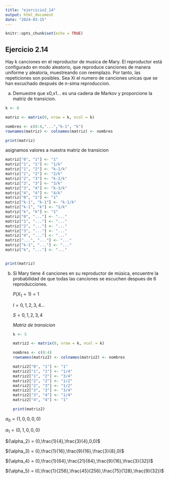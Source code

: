 ---
title: "ejercicio2_14"
output: html_document
date: "2024-03-15"
---

```{r setup, include=FALSE}
knitr::opts_chunk$set(echo = TRUE)
```

## Ejercicio 2.14

Hay k canciones en el reproductor de musica de Mary. El reproductor está configurado en modo aleatorio, que reproduce canciones de manera uniforme y aleatoria, muestreando con reemplazo. Por tanto, las repeticiones son posibles. Sea Xi el numero de canciones unicas que se han escuchado después de n-sima reproduccion.

a)  Demuestre que x0,x1... es una cadena de Markov y proporcione la matriz de transicion.

```{r}
k <- 8

matriz <- matrix(0, nrow = k, ncol = k)

nombres <- c(0:4,"...","k-1", "k")
rownames(matriz) <- colnames(matriz) <- nombres

print(matriz)


```

asignamos valores a nuestra matriz de transicion

```{r}

matriz["0", "1"] <- "1"
matriz["1", "1"] <- "1/k"
matriz["1", "2"] <- "k-1/k"
matriz["2", "2"] <- "2/k"
matriz["2", "3"] <- "k-2/k"
matriz["3", "3"] <- "3/k"
matriz["3", "4"] <- "k-3/k"
matriz["4", "4"] <- "4/k"
matriz["0", "1"] <- "1"
matriz["k-1", "k-1"] <- "k-1/k"
matriz["k-1", "k"] <- "1/k"
matriz["k", "k"] <- "1"
matriz["0", "..."] <- "..."
matriz["1", "..."] <- "..."
matriz["2", "..."] <- "..."
matriz["3", "..."] <- "..."
matriz["4", "..."] <- "..."
matriz["...", "..."] <- "..."
matriz["k-1", "..."] <- "..."
matriz["k", "..."] <- "..."


print(matriz)
```

b)  Si Mary tiene 4 canciones en su reproductor de música, encuentre la probabilidad de que todas las canciones se escuchen despues de 6 reproducciones.

    $P(X_1=1)= 1$

    $I ={0,1,2,3,4...}$

    $S = {0,1,2,3,4}$

    *Matriz de transicion*

    ```{r}
    k <- 5

    matriz2 <- matrix(0, nrow = k, ncol = k)

    nombres <- c(0:4)
    rownames(matriz2) <- colnames(matriz2) <- nombres

    matriz2["0", "1"] <- "1"
    matriz2["1", "1"] <- "1/4"
    matriz2["1", "2"] <- "3/4"
    matriz2["2", "2"] <- "1/2"
    matriz2["2", "3"] <- "1/2"
    matriz2["3", "3"] <- "3/4"
    matriz2["3", "4"] <- "1/4"
    matriz2["4", "4"] <- "1"

    print(matriz2)
    ```

${\alpha_0} = (1,0,0,0,0)$

${\alpha_1} = (0,1,0,0,0)$

${\alpha_2} = (0,\frac{1}{4},\frac{3}{4},0,0)$

${\alpha_3} = (0,\frac{1}{16},\frac{9}{16},\frac{3}{8},0)$

${\alpha_4} = (0,\frac{1}{64},\frac{21}{64},\frac{9}{16},\frac{3}{32})$

${\alpha_5} = (0,\frac{1}{256},\frac{45}{256},\frac{75}{128},\frac{9}{32})$

